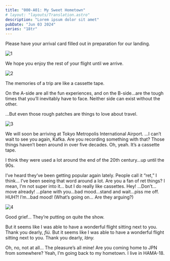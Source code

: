 ```yaml
---
title: "000-A01: My Sweet Hometown"
# layout: "layouts/Translation.astro"
description: "Lorem ipsum dolor sit amet"
pubDate: "Jun 03 2024"
series: "18tr"
---
```



<Location name="Plane"/>

<Box type="radio">
Please have your arrival card filled out in preparation for our landing.
</Box>

![1](../../../../img/tl/main/0/1/1.png)

<Box type="radio">
We hope you enjoy the rest of your flight until we arrive.
</Box>

![2](../../../../img/tl/main/0/1/2.png)

<Narration>
The memories of a trip are like a cassette tape.

On the A-side are all the fun experiences, and on the B-side…are the tough times that you’ll inevitably have to face. Neither side can exist without the other.

…But even those rough patches are things to love about travel.
</Narration>

![3](../../../../img/tl/main/0/1/3.png)

<Box type="radio">
We will soon be arriving at Tokyo Metropolis International Airport.
</Box>

<Bubble character="Kaede">
…I can’t wait to see you again, Kafka.
</Bubble>

<Bubble character="Kuguri" name="Seatmate">
Are you recording something with that? Those things haven’t been around in over five decades.
</Bubble>

<Bubble character="Kaede">
Oh, yeah. It’s a cassette tape.

I think they were used a lot around the end of the 20th century…up until the 90s.
</Bubble>

<Bubble character="Kuguri" name="Seatmate">
I’ve heard they’ve been getting popular again lately. People call it “ret,” I think… I’ve been seeing that word around a lot. Are you a fan of ret things?
</Bubble>

<Bubble character="Kaede">
I mean, I'm not super into it… but I do really like cassettes.
</Bubble>

<Bubble character="Renga" unknown="true">
Hey! …Don’t…move already!
</Bubble>

<Bubble character="Liguang" unknown="true">
…plane with you…bad mood…stand and wait…piss me off.
</Bubble>

<Bubble character="Renga" unknown="true">
HUH?! I’m…bad mood!
</Bubble>

<Bubble character="Kaede">
(What’s going on… Are they arguing?)
</Bubble>

![4](../../../../img/tl/main/0/1/4.png)

<Bubble character="Kuguri" name="Seatmate">
Good grief… They’re putting on quite the show.

<Diff choice="m">But it seems like I was able to have a wonderful flight sitting next to you. Thank you dearly, _fiú._</Diff>
<Diff choice="f">But it seems like I was able to have a wonderful flight sitting next to you. Thank you dearly, _lány._</Diff>

</Bubble>

<Bubble character="Kaede">
Oh, no, not at all… The pleasure’s all mine!
</Bubble>

<Bubble character="Kuguri" name="Seatmate">
Are you coming home to JPN from somewhere?
</Bubble>

<Bubble character="Kaede">
Yeah, I’m going back to my hometown. I live in HAMA-18.
</Bubble>
